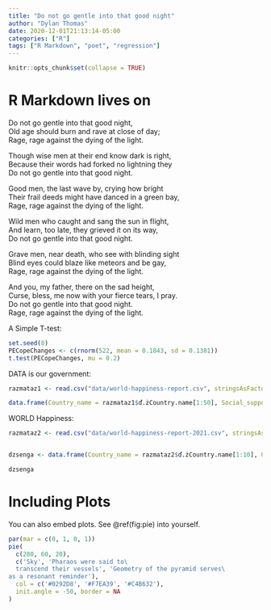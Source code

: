 ```yaml
---
title: "Do not go gentle into that good night"
author: "Dylan Thomas"
date: 2020-12-01T21:13:14-05:00
categories: ["R"]
tags: ["R Markdown", "poet", "regression"]
---
```


```r
knitr::opts_chunk$set(collapse = TRUE)
```

# R Markdown lives on

Do not go gentle into that good night,  
Old age should burn and rave at close of day;  
Rage, rage against the dying of the light.  

Though wise men at their end know dark is right,  
Because their words had forked no lightning they  
Do not go gentle into that good night.  

Good men, the last wave by, crying how bright  
Their frail deeds might have danced in a green bay,  
Rage, rage against the dying of the light.  

Wild men who caught and sang the sun in flight,  
And learn, too late, they grieved it on its way,  
Do not go gentle into that good night.  

Grave men, near death, who see with blinding sight  
Blind eyes could blaze like meteors and be gay,  
Rage, rage against the dying of the light.  

And you, my father, there on the sad height,  
Curse, bless, me now with your fierce tears, I pray.  
Do not go gentle into that good night.  
Rage, rage against the dying of the light.  

A Simple T-test:

```r
set.seed(0)
PECopeChanges <- c(rnorm(522, mean = 0.1843, sd = 0.1381))
t.test(PECopeChanges, mu = 0.2) 
```


DATA is our government:

``` r
razmataz1 <- read.csv("data/world-happiness-report.csv", stringsAsFactors=FALSE, na.strings = ".")

data.frame(Country_name = razmataz1$ď.żCountry.name[1:50], Social_support = razmataz1$Social.support[1:50]) 

```

WORLD Happiness:

``` r
razmataz2 <- read.csv("data/world-happiness-report-2021.csv", stringsAsFactors=FALSE, na.strings = ".")


dzsenga <- data.frame(Country_name = razmataz2$ď.żCountry.name[1:10], GDP_per_capita = razmataz2$Logged.GDP.per.capita[1:10])

dzsenga

```

# Including Plots

You can also embed plots. See \@ref(fig:pie) into yourself.

```r
par(mar = c(0, 1, 0, 1))
pie(
  c(280, 60, 20),
  c('Sky', 'Pharaos were said to\
  transcend their vessels', 'Geometry of the pyramid serves\
as a resonant reminder'),
  col = c('#0292D8', '#F7EA39', '#C4B632'),
  init.angle = -50, border = NA
)
```
